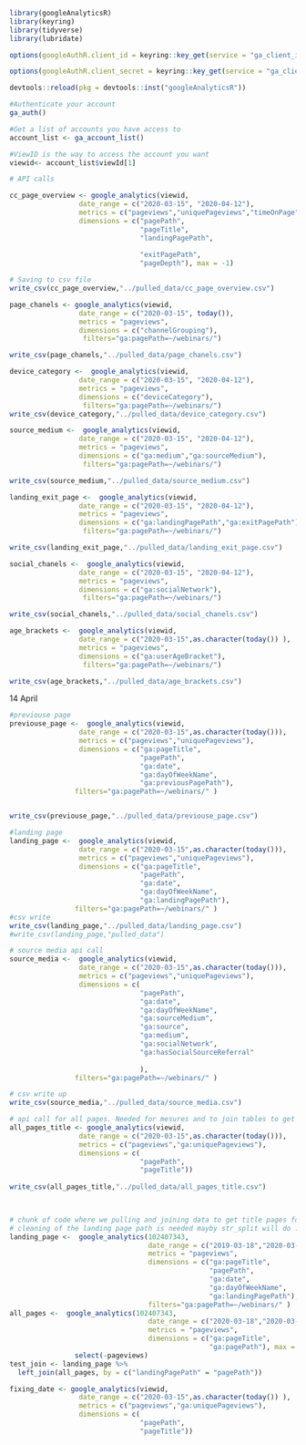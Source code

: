 ```r
library(googleAnalyticsR)
library(keyring)
library(tidyverse)
library(lubridate)
```

```r

options(googleAuthR.client_id = keyring::key_get(service = "ga_client_id", keyring = "googleanalytics"))

options(googleAuthR.client_secret = keyring::key_get(service = "ga_client_secret", keyring = "googleanalytics"))

devtools::reload(pkg = devtools::inst("googleAnalyticsR"))

#Authenticate your account
ga_auth()

#Get a list of accounts you have access to
account_list <- ga_account_list()

#ViewID is the way to access the account you want
viewid<- account_list$viewId[1]

```
```r
# API calls 

cc_page_overview <- google_analytics(viewid, 
                 date_range = c("2020-03-15", "2020-04-12"), 
                 metrics = c("pageviews","uniquePageviews","timeOnPage"), 
                 dimensions = c("pagePath",
                                "pageTitle",
                                "landingPagePath",
                                
                                "exitPagePath",
                                "pageDepth"), max = -1)
```
```r
# Saving to csv file 
write_csv(cc_page_overview,"../pulled_data/cc_page_overview.csv")
```



```r
page_chanels <- google_analytics(viewid, 
                 date_range = c("2020-03-15", today()), 
                 metrics = "pageviews", 
                 dimensions = c("channelGrouping"),
                  filters="ga:pagePath=~/webinars/")
```
```r
write_csv(page_chanels,"../pulled_data/page_chanels.csv")

```


```r
device_category <-  google_analytics(viewid, 
                 date_range = c("2020-03-15", "2020-04-12"), 
                 metrics = "pageviews", 
                 dimensions = c("deviceCategory"),
                  filters="ga:pagePath=~/webinars/")
write_csv(device_category,"../pulled_data/device_category.csv")

```

```r
source_medium <-  google_analytics(viewid, 
                 date_range = c("2020-03-15", "2020-04-12"), 
                 metrics = "pageviews", 
                 dimensions = c("ga:medium","ga:sourceMedium"),
                  filters="ga:pagePath=~/webinars/")
```
```r
write_csv(source_medium,"../pulled_data/source_medium.csv")

```

```r
landing_exit_page <-  google_analytics(viewid, 
                 date_range = c("2020-03-15", "2020-04-12"), 
                 metrics = "pageviews", 
                 dimensions = c("ga:landingPagePath","ga:exitPagePath"),
                  filters="ga:pagePath=~/webinars/")
```
```r
write_csv(landing_exit_page,"../pulled_data/landing_exit_page.csv")

```

```r
social_chanels <-  google_analytics(viewid, 
                 date_range = c("2020-03-15", "2020-04-12"), 
                 metrics = "pageviews", 
                 dimensions = c("ga:socialNetwork"),
                  filters="ga:pagePath=~/webinars/")
```
```r
write_csv(social_chanels,"../pulled_data/social_chanels.csv")

```

```r
age_brackets <-  google_analytics(viewid, 
                 date_range = c("2020-03-15",as.character(today()) ), 
                 metrics = "pageviews", 
                 dimensions = c("ga:userAgeBracket"),
                  filters="ga:pagePath=~/webinars/")
```
```r
write_csv(age_brackets,"../pulled_data/age_brackets.csv")

```



14 April
```r
#previouse page 
previouse_page <-  google_analytics(viewid, 
                 date_range = c("2020-03-15",as.character(today())), 
                 metrics = c("pageviews","uniquePageviews"), 
                 dimensions = c("ga:pageTitle",
                                "pagePath",
                                "ga:date",
                                "ga:dayOfWeekName",
                                "ga:previousPagePath"),
                filters="ga:pagePath=~/webinars/" )


write_csv(previouse_page,"../pulled_data/previouse_page.csv")


```
```r
#landing page
landing_page <-  google_analytics(viewid, 
                 date_range = c("2020-03-15",as.character(today())), 
                 metrics = c("pageviews","uniquePageviews"), 
                 dimensions = c("ga:pageTitle",
                                "pagePath",
                                "ga:date",
                                "ga:dayOfWeekName",
                                "ga:landingPagePath"),
                filters="ga:pagePath=~/webinars/" )
#csv write
write_csv(landing_page,"../pulled_data/landing_page.csv")
#write_csv(landing_page,"pulled_data")

```

```r
# source media api call
source_media <-  google_analytics(viewid, 
                 date_range = c("2020-03-15",as.character(today())), 
                 metrics = c("pageviews","uniquePageviews"), 
                 dimensions = c(
                                "pagePath",
                                "ga:date",
                                "ga:dayOfWeekName",
                                "ga:sourceMedium",
                                "ga:source",
                                "ga:medium",
                                "ga:socialNetwork",
                                "ga:hasSocialSourceReferral"
                                
                                ),
                filters="ga:pagePath=~/webinars/" )

# csv write up
write_csv(source_media,"../pulled_data/source_media.csv")

```


```r
# api call for all pages. Needed for mesures and to join tables to get titles of landing pages and other
all_pages_title <- google_analytics(viewid, 
                 date_range = c("2020-03-15",as.character(today())), 
                 metrics = c("pageviews","ga:uniquePageviews"), 
                 dimensions = c(
                                "pagePath",
                                "pageTitle"))
                                
write_csv(all_pages_title,"../pulled_data/all_pages_title.csv")
                               
```




```r

```




```r
# chunk of code where we pulling and joining data to get title pages for landing and exit pages
# cleaning of the landing page path is needed mayby str_split will do :)
landing_page <-  google_analytics(102407343, 
                                  date_range = c("2019-03-18","2020-03-18"), 
                                  metrics = "pageviews", 
                                  dimensions = c("ga:pageTitle",
                                                 "pagePath",
                                                 "ga:date",
                                                 "ga:dayOfWeekName",
                                                 "ga:landingPagePath"),
                                  filters="ga:pagePath=~/webinars/" )
all_pages <-  google_analytics(102407343, 
                                  date_range = c("2020-03-18","2020-03-18"), 
                                  metrics = "pageviews", 
                                  dimensions = c("ga:pageTitle",
                                                 "ga:pagePath"), max = -1) %>% 
                select(-pageviews) 
test_join <- landing_page %>%
  left_join(all_pages, by = c("landingPagePath" = "pagePath"))
```

```r
fixing_date <- google_analytics(viewid, 
                 date_range = c("2020-03-15",as.character(today()) ), 
                 metrics = c("pageviews","ga:uniquePageviews"), 
                 dimensions = c(
                                "pagePath",
                                "pageTitle"))
```

